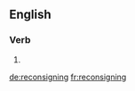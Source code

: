 ==English==

===Verb===
{{head|en}}

# {{present participle of|reconsign|lang=en}}

[[de:reconsigning]]
[[fr:reconsigning]]